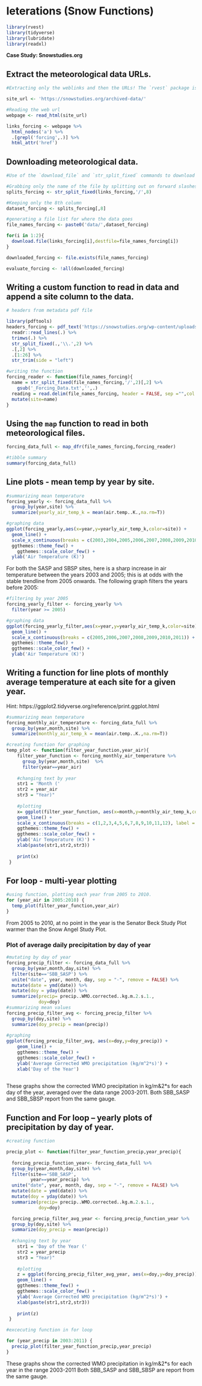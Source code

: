 # Ieterations (Snow Functions)


```r
library(rvest)
library(tidyverse)
library(lubridate)
library(readxl)

```

**Case Study: Snowstudies.org**


## Extract the meteorological data URLs. 

```r
#Extracting only the weblinks and then the URLs! The `rvest` package is used to to get the URLs for the `SASP forcing` and `SBSP_forcing` meteorological datasets.

site_url <- 'https://snowstudies.org/archived-data/'

#Reading the web url
webpage <- read_html(site_url)

links_forcing <- webpage %>%
  html_nodes('a') %>%
  .[grepl('forcing',.)] %>%
  html_attr('href')

```

## Downloading meteorological data. 
```r
#Use of the `download_file` and `str_split_fixed` commands to download the data and save it in data folder

#Grabbing only the name of the file by splitting out on forward slashes
splits_forcing <- str_split_fixed(links_forcing,'/',8)

#Keeping only the 8th column
dataset_forcing <- splits_forcing[,8] 

#generating a file list for where the data goes
file_names_forcing <- paste0('data/',dataset_forcing)

for(i in 1:2){
  download.file(links_forcing[i],destfile=file_names_forcing[i])
}

downloaded_forcing <- file.exists(file_names_forcing)

evaluate_forcing <- !all(downloaded_forcing)
```

## Writing a custom function to read in data and append a site column to the data. 

```r

# headers from metadata pdf file

library(pdftools)
headers_forcing <- pdf_text('https://snowstudies.org/wp-content/uploads/2022/02/Serially-Complete-Metadata-text08.pdf') %>%
  readr::read_lines(.) %>%
  trimws(.) %>%
  str_split_fixed(.,'\\.',2) %>%
  .[,2] %>%
  .[1:26] %>%
  str_trim(side = "left")

#writing the function
forcing_reader <- function(file_names_forcing){
  name = str_split_fixed(file_names_forcing,'/',2)[,2] %>%
    gsub('_Forcing_Data.txt','',.)
  reading = read.delim(file_names_forcing, header = FALSE, sep ="",col.names = headers_forcing,skip = 4) %>%
  mutate(site=name)
}
```
## Using the `map` function to read in both meteorological files.

```r
forcing_data_full <- map_dfr(file_names_forcing,forcing_reader)

#tibble summary
summary(forcing_data_full)
```


## Line plots - mean temp by year by site.

```r
#summarizing mean temperature
forcing_yearly <- forcing_data_full %>%
  group_by(year,site) %>%
  summarize(yearly_air_temp_k = mean(air.temp..K.,na.rm=T))

#graphing data
ggplot(forcing_yearly,aes(x=year,y=yearly_air_temp_k,color=site)) + 
  geom_line() +
  scale_x_continuous(breaks = c(2003,2004,2005,2006,2007,2008,2009,2010,2011))+
  ggthemes::theme_few() + 
    ggthemes::scale_color_few() +
  ylab('Air Temperature (K)')
```

For both the SASP and SBSP sites, here is a sharp increase in air temperature between the years 2003 and 2005; this is at odds with the stable trendline from 2005 onwards. The following graph filters the years before 2005:

```r
#filtering by year 2005
forcing_yearly_filter <- forcing_yearly %>%
  filter(year >= 2005)

#graphing data
ggplot(forcing_yearly_filter,aes(x=year,y=yearly_air_temp_k,color=site)) + 
  geom_line() +
  scale_x_continuous(breaks = c(2005,2006,2007,2008,2009,2010,2011)) +
  ggthemes::theme_few() + 
  ggthemes::scale_color_few() +
  ylab('Air Temperature (K)')
```

## Writing a function for line plots of monthly average temperature at each site for a given year.
Hint: https://ggplot2.tidyverse.org/reference/print.ggplot.html
```r
#summarizing mean temperature
forcing_monthly_air_temperature <- forcing_data_full %>%
  group_by(year,month,site) %>%
  summarize(monthly_air_temp_k = mean(air.temp..K.,na.rm=T))

#creating function for graphing
temp_plot <- function(filter_year_function,year_air){
    filter_year_function <- forcing_monthly_air_temperature %>%
      group_by(year,month,site)  %>%
      filter(year==year_air)
    
    #changing text by year
    str1 = 'Month ('
    str2 = year_air
    str3 = "Year)"
    
    #plotting
    x= ggplot(filter_year_function, aes(x=month,y=monthly_air_temp_k,color=site)) +
    geom_line() +
    scale_x_continuous(breaks = c(1,2,3,4,5,6,7,8,9,10,11,12), label = c("Jan","Feb","Mar","Apr","May","Jun","Jul","Aug","Sept","Oct","Nov","Dec"))+
    ggthemes::theme_few() +
    ggthemes::scale_color_few() +
    ylab('Air Temperature (K)') +
    xlab(paste(str1,str2,str3))
    
    print(x)
 }
```

## For loop - multi-year plotting
```r
#using function, plotting each year from 2005 to 2010.
for (year_air in 2005:2010) {
  temp_plot(filter_year_function,year_air)
}

```

From 2005 to 2010, at no point in the year is the Senator Beck Study Plot warmer than the Snow Angel Study Plot.

### Plot of average daily precipitation by day of year 
```r

#mutating by day of year
forcing_precip_filter <- forcing_data_full %>%
  group_by(year,month,day,site) %>%
  filter(site=='SBB_SASP') %>%
  unite("date", year, month, day, sep = "-", remove = FALSE) %>%
  mutate(date = ymd(date)) %>% 
  mutate(doy = yday(date)) %>%
  summarize(precip= precip..WMO.corrected..kg.m.2.s.1.,
            doy=doy)
#summarizing mean values
forcing_precip_filter_avg <- forcing_precip_filter %>%
  group_by(doy,site) %>%
  summarize(doy_precip = mean(precip))
  
#graphing
ggplot(forcing_precip_filter_avg, aes(x=doy,y=doy_precip)) +
    geom_line() +
    ggthemes::theme_few() +
    ggthemes::scale_color_few() +
    ylab('Average Corrected WMO precipitation (kg/m^2*s)') +
    xlab('Day of the Year')
    
```



These graphs show the corrected WMO precipitation in kg/m&2*s for each day of the year, averaged over the data range 2003-2011. Both SBB_SASP and SBB_SBSP report from the same gauge.


## Function and For loop -- yearly plots of precipitation by day of year.
```r

#creating function

precip_plot <- function(filter_year_function_precip,year_precip){
  
  forcing_precip_function_year<- forcing_data_full %>%
  group_by(year,month,day,site) %>%
  filter(site=='SBB_SASP',
         year==year_precip) %>%
  unite("date", year, month, day, sep = "-", remove = FALSE) %>%
  mutate(date = ymd(date)) %>% 
  mutate(doy = yday(date)) %>%
  summarize(precip= precip..WMO.corrected..kg.m.2.s.1.,
            doy=doy)

  forcing_precip_filter_avg_year <- forcing_precip_function_year %>%
  group_by(doy,site) %>%
  summarize(doy_precip = mean(precip))
    
  #changing text by year
    str1 = 'Day of the Year ('
    str2 = year_precip
    str3 = "Year)"
    
    #plotting
    z = ggplot(forcing_precip_filter_avg_year, aes(x=doy,y=doy_precip)) +
    geom_line() +
    ggthemes::theme_few() +
    ggthemes::scale_color_few() +
    ylab('Average Corrected WMO precipitation (kg/m^2*s)') +
    xlab(paste(str1,str2,str3))
    
    print(z)
 }

#excecuting function in for loop

for (year_precip in 2003:2011) {
  precip_plot(filter_year_function_precip,year_precip)
}
```

These graphs show the corrected WMO precipitation in kg/m&2*s for each year in the range 2003-2011 Both SBB_SASP and SBB_SBSP are report from the same gauge.
